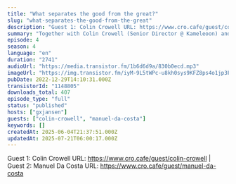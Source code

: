 ```yaml
---
title: "What separates the good from the great?"
slug: "what-separates-the-good-from-the-great"
description: "Guest 1: Colin Crowell URL: https://www.cro.cafe/guest/colin-crowell | Guest 2: Manuel Da Costa URL: https://www.cro.cafe/guest/manuel-da-costa"
summary: "Together with Colin Crowell (Senior Director @ Kameleoon) and Manuel Da Costa (Founder Effective Experiments) we discussed what separates the GOOD from the GREAT Experimentation programs."
episode: 4
season: 4
language: "en"
duration: "2741"
audioUrl: "https://media.transistor.fm/1b6d6d9a/830b0ecd.mp3"
imageUrl: "https://img.transistor.fm/iyM-9L5tWPc-u8kh0sys9KFZ8ps4o1jp3F71YfB9IJo/rs:fill:3000:3000:1/q:60/aHR0cHM6Ly9pbWct/dXBsb2FkLXByb2R1/Y3Rpb24udHJhbnNp/c3Rvci5mbS9mYWY5/ZjZkNWY4M2QzOWFh/MWEyZjAwMDAwODQ1/MGU0OC5qcGc.webp"
pubDate: 2022-12-29T14:10:31.000Z
transistorId: "1148805"
downloads_total: 407
episode_type: "full"
status: "published"
hosts: ["gxjansen"]
guests: ["colin-crowell", "manuel-da-costa"]
keywords: []
createdAt: 2025-06-04T21:37:51.000Z
updatedAt: 2025-07-21T06:00:17.000Z
---
```


Guest 1: Colin Crowell URL: https://www.cro.cafe/guest/colin-crowell | Guest 2: Manuel Da Costa URL: https://www.cro.cafe/guest/manuel-da-costa
